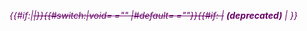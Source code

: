 <var style="color:#660066;" title="{{{need|}}}{{{2}}}{{#if:{{{type|}}}|&nbsp;({{{type}}})|}}">{{#if:{{{deprecated|}}}|<del style="color:#CC0000;">|}}{{#switch:{{{type}}}|void=<b>&nbsp;{{{1}}}</b>="{{{1}}}" |#default=<b>&nbsp;{{{1}}}</b>="{{{3}}}"}}{{#if: {{{deprecated|}}} | </del> '''(deprecated)''' | }}</var><noinclude>

[[Category:輸入支援模板|{{PAGENAME}}]]
</noinclude>
